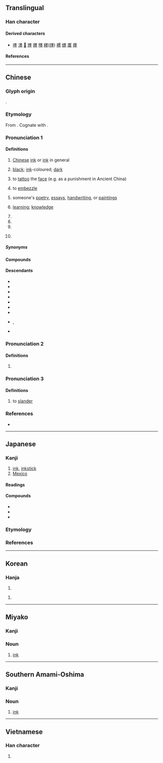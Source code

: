 {{character info}}
{{character info|0xfa3a}}

==Translingual==

===Han character===
{{stroke order|strokes=15}}
{{stroke order|type=jbw|strokes=14}}
{{Han char|rn=32|rad=土|as=12|asj=11|sn=15|snj=14|four=60104|canj=WGFG|ids=⿱黑土(GTHKV), ⿱黒土(J)}}

====Derived characters====
* [[嚜]] [[濹]] [[𣞪]] [[爅]] [[𦢓]] [[䁼]] [[纆]]([[𬙊]]) [[𦪷]] [[䘃]] [[㕓]] [[癦]]

====References====
{{Han ref|kx=0238.400|dkj=05469|dj=0478.020|hdz=10487.030|uh=58A8|ud=22696|bh=BEA5|bd=48805}}
{{Han ref|uh=FA3A}}

----

==Chinese==
{{zh-forms}}

===Glyph origin===
{{Han etym}}
{{Han compound|黑|土|ls=psc|c1=p|c2=s|t2=soil}}.

===Etymology===
From {{inh|zh|sit-pro|*s-maŋ ~ s-mak}}. Cognate with {{och-l|黑|black}}.

===Pronunciation 1===
{{zh-pron
|m=mò
|m-s=me2
|dg=мый1
|c=mak6
|g=met6
|h=pfs=me̍t;gd=mêd6
|j=mieh4/me3
|j_note=me3 - in 黑墨鏡
|mb=mà̤
|md=mĕ̤k
|mn=ml,tw,sg:ba̍k/xm,zz,tw:be̍k/qz:bia̍k
|mn_note=ba̍k - vernacular; be̍k/bia̍k - literary
|mn-t=bhag8
|w=5meq
|x=me6
|mc=y
|oc=y
|cat=n,v,a,pn
}}

====Definitions====
{{zh-hanzi}}

# [[Chinese]] [[ink]] or [[ink]] in general
#: {{zh-x|磨 墨|to grind an '''inkstick''' (against an inkstone)}}
# [[black]]; [[ink]]-coloured; [[dark]]
# {{lb|zh|historical}} to [[tattoo]] the [[face]] (e.g. as a punishment in Ancient China)
# {{lb|zh|figurative}} to [[embezzle]]
# {{lb|zh|figurative}} someone's [[poetry]], [[essay]]s, [[handwriting]], or [[painting]]s
# {{lb|zh|figurative}} [[learning]]; [[knowledge]]
# {{zh-short|墨家|[[Mohism]]}}
# {{zh-short|墨西哥|[[Mexico]]}}
# {{surname|zh}}
# {{lb|zh|Cantonese}} {{zh-alt-form|癦|mole; nevus; pigmented spot on the skin}}

=====Synonyms=====
{{zh-dial}}

====Compounds====
{{zh-der|墨寶|墨筆|墨斗|墨斗魚|墨黑|墨鏡|墨綠|墨綠色|墨囊|墨水|墨西哥|墨魚|墨汁|別墨|即墨之戰|即墨侯|即墨縣|吃墨船兒|吸墨紙|和墨|喝墨水|嚼墨噴紙|大處落墨|奇異墨水|宿墨|尋行數墨|屠毒筆墨|弄筆墨|彩墨|徽墨|惜墨如金|惜墨法|㥏墨|托墨|文墨|斷紙餘墨|朱墨|朱墨本|朱墨爛然|松煙墨|楊墨|楮墨|毫飛墨噴|水墨|水墨畫|油墨|深墨|潑墨|潑墨人物|潑墨山水|濃墨|發墨|白墨|盟墨|眉如墨畫|石墨|研墨|破墨|破墨山水|硃墨|磨墨|程墨|積墨|筆耕墨耘|筆墨|筆墨官司|筆墨生涯|筆墨紙硯|簡策楮墨|粉白墨黑|粉墨|粉墨登場|紅墨|紅墨水|縗墨|繩墨|繩墨之言|翰墨|翰墨志|背繩墨|胸無點墨|舞文弄墨|茶墨|著墨/着墨|落墨|蘸墨|規矩繩墨|調墨弄筆|貪墨|貪墨之風|貪墨敗度|近朱近墨|遺墨|醉墨|闈墨|陳墨|隱顯墨水|風月筆墨|食墨|騷人墨客|墨分五色|墨刑|墨卷|墨吏|墨妖|墨妙|墨妝|墨子|墨守|墨守成法|墨守成規|墨客|墨家|墨床|墨廚|墨戲|墨晶|墨暈|墨杘|墨水匣|墨水池|墨水規|墨池筆塚|墨油|墨海|墨瀋|墨爾本|墨版|墨版版畫|墨玉|墨玉縣|墨痕|墨痴|墨盒|墨盪子|墨程|墨突|墨竹|墨索里尼|墨絰|墨線|墨義|墨翟|墨者|墨花|墨荷|墨蝶|墨西哥城|墨西哥灣|墨詔|墨豬|墨跡|墨選|墨鴉|墨墨|螺墨|螺子墨}}

====Descendants====
* {{desc|bor=1|bua|бэхэ|t=ink}}
* {{desc|bor=1|id|bak}}
* {{desc|bor=1|km|មឹក|t=squid; ink}}
* {{desc|bor=1|ko|먹}}
* {{desc|bor=1|lo|ມຶກ|t=ink; black|ໝຶກ|t2=sepia from cuttlefish; ink; black}}
* {{desc|bor=1|mn|бэх|t=ink}}
* {{desc|sog|𐼺𐼸𐼰|t=ink|ts=*makā|sc=Sogd|bor=1}}
* {{desc|bor=1|th|หมึก|t=ink}}, {{th-l|ปลาหมึก|cuttlefish}}
* {{desc|bor=1|vi|mực|t=cuttlefish; ink}}

===Pronunciation 2===
{{zh-pron
|m=méi
|cat=a
}}

====Definitions====
{{zh-hanzi}}

# {{zh-only|墨杘}}

===Pronunciation 3===
{{zh-pron
|m=mèi
|cat=v
}}

====Definitions====
{{zh-hanzi}}

# to [[slander]]

===References===
* {{R:yue:Hanzi}}

{{zh-cat|Intermediate|Writing}}

----

==Japanese==
{{ja-kanji forms-IVS
|code=FA3A
|svs=0
|vs1=00
|vs2=03
|col-vs1=aj
|col-vs2=hdmj
|pic-kyu=Ufa3a.svg
|ref={{R:Kanjipedia|0006485700}}
}}

===Kanji===
{{ja-kanji|grade=c|rs=土11|kyu=&#64058;}}

# [[ink]], [[inkstick]]
# [[Mexico]]

====Readings====
{{ja-readings
|goon=もく
|kanon=ぼく
|kun=すみ-, くろ-い<くろ-し
|nanori=すみ
}}

====Compounds====
* {{ja-l|墨客}}
* {{ja-r|墨%汁|ぼく%じゅう}}
* {{ja-r|墨%絵|すみ%え}}

===Etymology===
{{ja-kanjitab|すみ|yomi=k}}
{{ja-see|すみ}}

===References===
<references/>

----

==Korean==

===Hanja===
{{ko-hanja|먹|묵}}

# {{hanja form of|묵|ink}}

{{ko-hanja|[[교활하다|교활할]]|미}}

# {{rfdef|ko|sort=土11}}

----

==Miyako==
{{attention|mvi}}

===Kanji===
{{head|mvi|Han character|hiragana|っふぃ|romaji|ffi}}

===Noun===
{{head|mvi|noun|hiragana|っふぃ|romaji|ffi|sort=っふぃ}}

# [[ink]]

{{C|mvi|Writing|sort=っふぃ}}

----

==Southern Amami-Oshima==
{{attention|ams}}

===Kanji===
{{head|ams|Han character|hiragana|すぃみ|romaji|sïmi}}

===Noun===
{{head|ams|noun|hiragana|すぃみ|romaji|sïmi|sort=すぃみ}}

# [[ink]]

{{C|ams|Writing|sort=すぃみ}}

----

==Vietnamese==

===Han character===
{{vi-readings|reading=mặc, mực, mức|rs=土11}}

# {{rfdef|vi|sort=土11}}